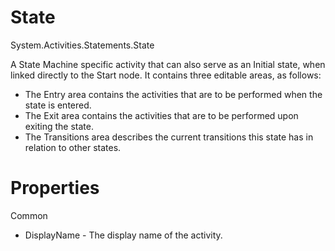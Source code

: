 ﻿# State

System.Activities.Statements.State

A State Machine specific activity that can also serve as an Initial state, when linked directly to the Start node. It contains three editable areas, as follows:

* The Entry area contains the activities that are to be performed when the state is entered.
* The Exit area contains the activities that are to be performed upon exiting the state.
* The Transitions area describes the current transitions this state has in relation to other states.

# Properties

Common

* DisplayName - The display name of the activity.
